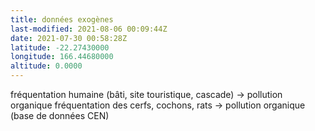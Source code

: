 ```yaml
---
title: données exogènes
last-modified: 2021-08-06 00:09:44Z
date: 2021-07-30 00:58:28Z
latitude: -22.27430000
longitude: 166.44680000
altitude: 0.0000
---
```


fréquentation humaine (bâti, site touristique, cascade) -> pollution organique
fréquentation des cerfs, cochons, rats -> pollution organique (base de données CEN)


